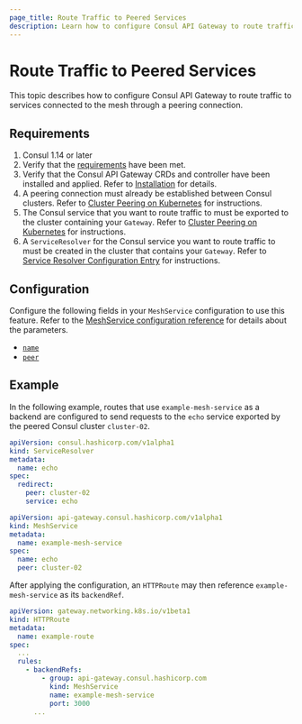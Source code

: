 ```yaml
---
page_title: Route Traffic to Peered Services
description: Learn how to configure Consul API Gateway to route traffic to services connected to the mesh through a peering connection.
---
```


# Route Traffic to Peered Services

This topic describes how to configure Consul API Gateway to route traffic to services connected to the mesh through a peering connection.

## Requirements

1. Consul 1.14 or later
1. Verify that the [requirements](/docs/api-gateway/tech-specs) have been met.
1. Verify that the Consul API Gateway CRDs and controller have been installed and applied. Refer to [Installation](/docs/api-gateway/install) for details.
1. A peering connection must already be established between Consul clusters. Refer to [Cluster Peering on Kubernetes](/docs/connect/cluster-peering/k8s) for instructions.
1. The Consul service that you want to route traffic to must be exported to the cluster containing your `Gateway`. Refer to [Cluster Peering on Kubernetes](/docs/connect/cluster-peering/k8s) for instructions.
1. A `ServiceResolver` for the Consul service you want to route traffic to must be created in the cluster that contains your `Gateway`. Refer to [Service Resolver Configuration Entry](/docs/connect/config-entries/service-resolver) for instructions.

## Configuration

Configure the following fields in your `MeshService` configuration to use this feature. Refer to the [MeshService configuration reference](/docs/api-gateway/configuration/mesh) for details about the parameters.

* [`name`](/docs/api-gateway/configuration/meshservice#name)
* [`peer`](/docs/api-gateway/configuration/meshservice#peer)

## Example

In the following example, routes that use `example-mesh-service` as a backend are configured to send requests to the `echo` service exported by the peered Consul cluster `cluster-02`.

<CodeBlockConfig filename="serviceresolver.yaml">

```yaml hideClipboard
apiVersion: consul.hashicorp.com/v1alpha1
kind: ServiceResolver
metadata:
  name: echo
spec:
  redirect:
    peer: cluster-02
    service: echo
```
</CodeBlockConfig>

<CodeBlockConfig filename="meshservice.yaml">

```yaml hideClipboard
apiVersion: api-gateway.consul.hashicorp.com/v1alpha1
kind: MeshService
metadata:
  name: example-mesh-service
spec:
  name: echo
  peer: cluster-02
```
</CodeBlockConfig>

After applying the configuration, an `HTTPRoute` may then reference `example-mesh-service` as its `backendRef`.

<CodeBlockConfig filename="route.yaml">

```yaml hideClipboard
apiVersion: gateway.networking.k8s.io/v1beta1
kind: HTTPRoute
metadata:
  name: example-route
spec:
  ...
  rules:
    - backendRefs:
        - group: api-gateway.consul.hashicorp.com
          kind: MeshService
          name: example-mesh-service
          port: 3000
      ...
```
</CodeBlockConfig>
